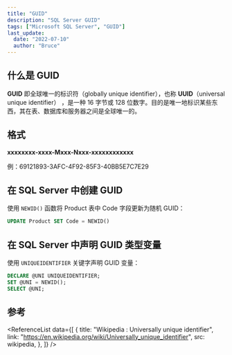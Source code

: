 ```yaml
---
title: "GUID"
description: "SQL Server GUID"
tags: ["Microsoft SQL Server", "GUID"]
last_update:
  date: "2022-07-10"
  author: "Bruce"
---
```



## 什么是 GUID

**GUID** 即全球唯一的标识符（globally unique identifier），也称 **UUID**（universal unique identifier） ，是一种 16 字节或 128 位数字。目的是唯一地标识某些东西，其在表、数据库和服务器之间是<TH>全球唯一</TH>的。

## 格式

**xxxxxxxx-xxxx-Mxxx-Nxxx-xxxxxxxxxxxx**

例：69121893-3AFC-4F92-85F3-40BB5E7C7E29

## 在 SQL Server 中创建 GUID

使用 `NEWID()` 函数将 Product 表中 Code 字段更新为随机 GUID：

```sql title="SQL Server"
UPDATE Product SET Code = NEWID()
```

## 在 SQL Server 中声明 GUID 类型变量

使用 `UNIQUEIDENTIFIER` 关键字声明 GUID 变量：

```sql
DECLARE @UNI UNIQUEIDENTIFIER;
SET @UNI = NEWID();
SELECT @UNI;
```

## 参考

<ReferenceList
  data={[
    {
      title: "Wikipedia : Universally unique identifier",
      link: "https://en.wikipedia.org/wiki/Universally_unique_identifier",
      src: wikipedia,
    },
  ]}
/>
